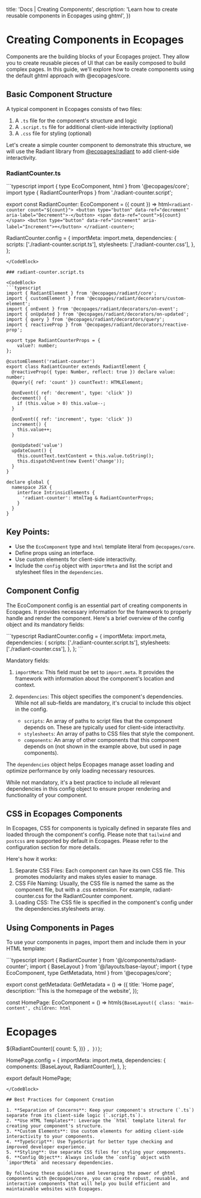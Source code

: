 

  title: 'Docs | Creating Components',
  description: 'Learn how to create reusable components in Ecopages using ghtml',
})

# Creating Components in Ecopages

Components are the building blocks of your Ecopages project. They allow you to create reusable pieces of UI that can be easily composed to build complex pages. In this guide, we'll explore how to create components using the default ghtml approach with @ecopages/core.

## Basic Component Structure

A typical component in Ecopages consists of two files:
1. A `.ts` file for the component's structure and logic
2. A `.script.ts` file for additional client-side interactivity (optional)
3. A `.css` file for styling (optional)

Let's create a simple counter component to demonstrate this structure, we will use the Radiant library from [@ecopages/radiant](https://radiant.ecopages.app/) to add client-side interactivity.

### RadiantCounter.ts

<CodeBlock>
```typescript
import { type EcoComponent, html } from '@ecopages/core';
import type { RadiantCounterProps } from './radiant-counter.script';

export const RadiantCounter: EcoComponent<RadiantCounterProps> = ({ count }) =>
  html`<radiant-counter count="${count}">
      <button type="button" data-ref="decrement" aria-label="Decrement">-</button>
      <span data-ref="count">${count}</span>
      <button type="button" data-ref="increment" aria-label="Increment">+</button>
  </radiant-counter>`;

RadiantCounter.config = {
  importMeta: import.meta,
  dependencies: {
    scripts: ['./radiant-counter.script.ts'],
    stylesheets: ['./radiant-counter.css'],
  },
};
```
</CodeBlock>

### radiant-counter.script.ts

<CodeBlock>
```typescript
import { RadiantElement } from '@ecopages/radiant/core';
import { customElement } from '@ecopages/radiant/decorators/custom-element';
import { onEvent } from '@ecopages/radiant/decorators/on-event';
import { onUpdated } from '@ecopages/radiant/decorators/on-updated';
import { query } from '@ecopages/radiant/decorators/query';
import { reactiveProp } from '@ecopages/radiant/decorators/reactive-prop';

export type RadiantCounterProps = {
    value?: number;
};

@customElement('radiant-counter')
export class RadiantCounter extends RadiantElement {
  @reactiveProp({ type: Number, reflect: true }) declare value: number;
  @query({ ref: 'count' }) countText!: HTMLElement;

  @onEvent({ ref: 'decrement', type: 'click' })
  decrement() {
    if (this.value > 0) this.value--;
  }

  @onEvent({ ref: 'increment', type: 'click' })
  increment() {
    this.value++;
  }

  @onUpdated('value')
  updateCount() {
    this.countText.textContent = this.value.toString();
    this.dispatchEvent(new Event('change'));
  }
}

declare global {
  namespace JSX {
    interface IntrinsicElements {
      'radiant-counter': HtmlTag & RadiantCounterProps;
    }
  }
}
```
</CodeBlock>

## Key Points:
- Use the `EcoComponent` type and `html` template literal from `@ecopages/core`.
- Define props using an interface.
- Use custom elements for client-side interactivity.
- Include the `config` object with `importMeta` and list the script and stylesheet files in the `dependencies`.

## Component Config

The EcoComponent config is an essential part of creating components in Ecopages. It provides necessary information for the framework to properly handle and render the component. Here's a brief overview of the config object and its mandatory fields:

<CodeBlock>
```typescript
RadiantCounter.config = {
  importMeta: import.meta,
  dependencies: {
    scripts: ['./radiant-counter.script.ts'],
    stylesheets: ['./radiant-counter.css'],
  },
};
```
</CodeBlock>

Mandatory fields:

1. `importMeta`: This field must be set to `import.meta`. It provides the framework with information about the component's location and context.

2. `dependencies`: This object specifies the component's dependencies. While not all sub-fields are mandatory, it's crucial to include this object in the config.

   - `scripts`: An array of paths to script files that the component depends on. These are typically used for client-side interactivity.
   - `stylesheets`: An array of paths to CSS files that style the component.
   - `components`: An array of other components that this component depends on (not shown in the example above, but used in page components).

The `dependencies` object helps Ecopages manage asset loading and optimize performance by only loading necessary resources.

While not mandatory, it's a best practice to include all relevant dependencies in this config object to ensure proper rendering and functionality of your component.

## CSS in Ecopages Components

In Ecopages, CSS for components is typically defined in separate files and loaded through the component's config. 
Please note that `tailwind` and `postcss` are supported by default in Ecopages. Please refer to the configuration section for more details.

Here's how it works:

1. Separate CSS Files: Each component can have its own CSS file. This promotes modularity and makes styles easier to manage.
2. CSS File Naming: Usually, the CSS file is named the same as the component file, but with a .css extension. For example, radiant-counter.css for the RadiantCounter component.
3. Loading CSS: The CSS file is specified in the component's config under the dependencies.stylesheets array.

## Using Components in Pages

To use your components in pages, import them and include them in your HTML template:

<CodeBlock>
```typescript
import { RadiantCounter } from '@/components/radiant-counter';
import { BaseLayout } from '@/layouts/base-layout';
import { type EcoComponent, type GetMetadata, html } from '@ecopages/core';

export const getMetadata: GetMetadata = () => ({
  title: 'Home page',
  description: 'This is the homepage of the website',
});

const HomePage: EcoComponent = () =>
  html`${BaseLayout({
    class: 'main-content',
    children: html`
      <h1>Ecopages</h1>
      ${RadiantCounter({
        count: 5,
      })}
    `,
  })}`;

HomePage.config = {
    importMeta: import.meta,
    dependencies: {
      components: [BaseLayout, RadiantCounter],
    },
};

export default HomePage;
```
</CodeBlock>

## Best Practices for Component Creation

1. **Separation of Concerns**: Keep your component's structure (`.ts`) separate from its client-side logic (`.script.ts`).
2. **Use HTML Templates**: Leverage the `html` template literal for creating your component's structure.
3. **Custom Elements**: Use custom elements for adding client-side interactivity to your components.
4. **TypeScript**: Use TypeScript for better type checking and improved developer experience.
5. **Styling**: Use separate CSS files for styling your components.
6. **Config Object**: Always include the `config` object with `importMeta` and necessary dependencies.

By following these guidelines and leveraging the power of ghtml components with @ecopages/core, you can create robust, reusable, and interactive components that will help you build efficient and maintainable websites with Ecopages.